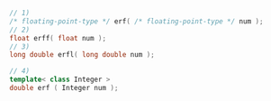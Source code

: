 ```cpp
// 1)
/* floating-point-type */ erf( /* floating-point-type */ num );
// 2)
float erff( float num );
// 3)
long double erfl( long double num );
```
```cpp title="Additional Overloads"
// 4)
template< class Integer >
double erf ( Integer num );
```
